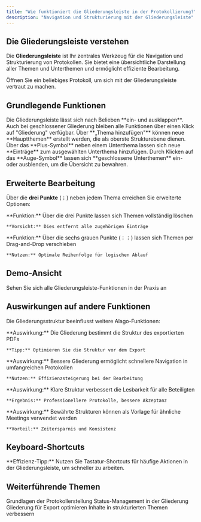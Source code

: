 ```yaml
---
title: "Wie funktioniert die Gliederungsleiste in der Protokollierung?"
description: "Navigation und Strukturierung mit der Gliederungsleiste"
---
```


## Die Gliederungsleiste verstehen

Die **Gliederungsleiste** ist Ihr zentrales Werkzeug für die Navigation und Strukturierung von Protokollen. Sie bietet eine übersichtliche Darstellung aller Themen und Unterthemen und ermöglicht effiziente Bearbeitung.

<Card title="🎯 Erste Schritte" icon="play">
Öffnen Sie ein beliebiges Protokoll, um sich mit der Gliederungsleiste vertraut zu machen.
</Card>

## Grundlegende Funktionen

<AccordionGroup>
  <Accordion title="🔽 Ein- und Ausklappen">
    Die Gliederungsleiste lässt sich nach Belieben **ein- und ausklappen**. Auch bei geschlossener Gliederung bleiben alle Funktionen über einen Klick auf "Gliederung" verfügbar.
  </Accordion>

  <Accordion title="➕ Themen hinzufügen">
    Über **„Thema hinzufügen"** können neue **Hauptthemen** erstellt werden, die als oberste Strukturebene dienen.
  </Accordion>

  <Accordion title="📝 Einträge hinzufügen">
    Über das **Plus-Symbol** neben einem Unterthema lassen sich neue **Einträge** zum ausgewählten Unterthema hinzufügen.
  </Accordion>

  <Accordion title="👁️ Sichtbarkeit steuern">
    Durch Klicken auf das **Auge-Symbol** lassen sich **geschlossene Unterthemen** ein- oder ausblenden, um die Übersicht zu bewahren.
  </Accordion>
</AccordionGroup>

## Erweiterte Bearbeitung

Über die **drei Punkte** (⋮) neben jedem Thema erreichen Sie erweiterte Optionen:

<CardGroup cols={2}>
  <Card title="🗑️ Themen löschen" icon="trash">
    **Funktion:** Über die drei Punkte lassen sich Themen vollständig löschen
    
    **Vorsicht:** Dies entfernt alle zugehörigen Einträge
  </Card>
  <Card title="🔄 Drag-and-Drop" icon="arrows-up-down">
    **Funktion:** Über die sechs grauen Punkte (⋮⋮) lassen sich Themen per Drag-and-Drop verschieben
    
    **Nutzen:** Optimale Reihenfolge für logischen Ablauf
  </Card>
</CardGroup>

## Demo-Ansicht

<Card title="📹 Zur interaktiven Demo" href="https://app.arcade.software/flows/bj3PBhtAr0OlKBcFoeIF/view" icon="play">
  Sehen Sie sich alle Gliederungsleiste-Funktionen in der Praxis an
</Card>

## Auswirkungen auf andere Funktionen

Die Gliederungsstruktur beeinflusst weitere Alago-Funktionen:

<CardGroup cols={2}>
  <Card title="📄 PDF-Export" icon="file-pdf">
    **Auswirkung:** Die Gliederung bestimmt die Struktur des exportierten PDFs
    
    **Tipp:** Optimieren Sie die Struktur vor dem Export
  </Card>
  <Card title="🔍 Navigation" icon="compass">
    **Auswirkung:** Bessere Gliederung ermöglicht schnellere Navigation in umfangreichen Protokollen
    
    **Nutzen:** Effizienzsteigerung bei der Bearbeitung
  </Card>
  <Card title="🎨 Übersichtlichkeit" icon="layout">
    **Auswirkung:** Klare Struktur verbessert die Lesbarkeit für alle Beteiligten
    
    **Ergebnis:** Professionellere Protokolle, bessere Akzeptanz
  </Card>
  <Card title="🔄 Wiederverwendung" icon="recycle">
    **Auswirkung:** Bewährte Strukturen können als Vorlage für ähnliche Meetings verwendet werden
    
    **Vorteil:** Zeitersparnis und Konsistenz
  </Card>
</CardGroup>

## Keyboard-Shortcuts

<Info>
**Effizienz-Tipp:** Nutzen Sie Tastatur-Shortcuts für häufige Aktionen in der Gliederungsleiste, um schneller zu arbeiten.
</Info>

## Weiterführende Themen

<CardGroup cols={2}>
  <Card title="Protokoll anlegen" icon="file-plus" href="/faq/protokoll-anlegen">
    Grundlagen der Protokollerstellung
  </Card>
  <Card title="Punkte schließen" icon="check-circle" href="/faq/punkt-schliessen">
    Status-Management in der Gliederung
  </Card>
  <Card title="PDF-Export" icon="file-pdf" href="/faq/pdf-export">
    Gliederung für Export optimieren
  </Card>
  <Card title="Zauberstab" icon="wand-magic-sparkles" href="/faq/zauberstab">
    Inhalte in strukturierten Themen verbessern
  </Card>
</CardGroup> 